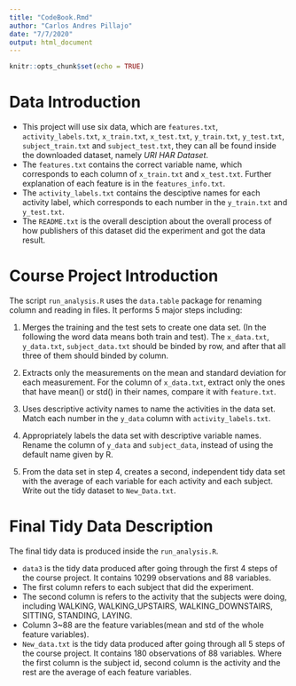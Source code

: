 ```yaml
---
title: "CodeBook.Rmd"
author: "Carlos Andres Pillajo"
date: "7/7/2020"
output: html_document
---
```


```r
knitr::opts_chunk$set(echo = TRUE)
```

# Data Introduction
- This project will use six data, which are `features.txt`, `activity_labels.txt`, `x_train.txt`, `x_test.txt`, `y_train.txt`, `y_test.txt`, `subject_train.txt` and `subject_test.txt`, they can all be found inside the downloaded dataset, namely *URI HAR Dataset*.
- The `features.txt` contains the correct variable name, which corresponds to each column of `x_train.txt` and `x_test.txt`. Further explanation of each feature is in the `features_info.txt`. 
- The `activity_labels.txt` contains the desciptive names for each activity label, which corresponds to each number in the `y_train.txt` and `y_test.txt`.
- The `README.txt` is the overall desciption about the overall process of how publishers of this dataset did the experiment and got the data result.


# Course Project Introduction
The script `run_analysis.R` uses the `data.table` package for renaming column and reading in files. It performs 5 major steps including:


1. Merges the training and the test sets to create one data set. (In the following the word data means both train and test).
The `x_data.txt`, `y_data.txt`, `subject_data.txt` should be binded by row, and after that all three of them should binded by column.


2. Extracts only the measurements on the mean and standard deviation for each measurement. 
For the column of `x_data.txt`, extract only the ones that have mean() or std() in their names, compare it with `feature.txt`.


3. Uses descriptive activity names to name the activities in the data set.
Match each number in the `y_data` column with `activity_labels.txt`.


4. Appropriately labels the data set with descriptive variable names. 
Rename the column of `y_data` and `subject_data`, instead of using the default name given by R.


5. From the data set in step 4, creates a second, independent tidy data set with the average of each variable for each activity and each subject.   
Write out the tidy dataset to `New_Data.txt`.

# Final Tidy Data Description
The final tidy data is produced inside the `run_analysis.R`. 

- `data3` is the tidy data produced after going through the first 4 steps of the course project. It contains 10299 observations and 88 variables.
- The first column refers to each subject that did the experiment. 
- The second column is refers to the activity that the subjects were doing, including WALKING, WALKING_UPSTAIRS, WALKING_DOWNSTAIRS, SITTING, STANDING, LAYING.
- Column 3~88 are the feature variables(mean and std of the whole feature variables).
- `New_data.txt` is the tidy data produced after going through all 5 steps of the course project. It contains 180 observations of 88 variables. Where the first column is the subject id, second column is the activity and the rest are the average of each feature variables.
